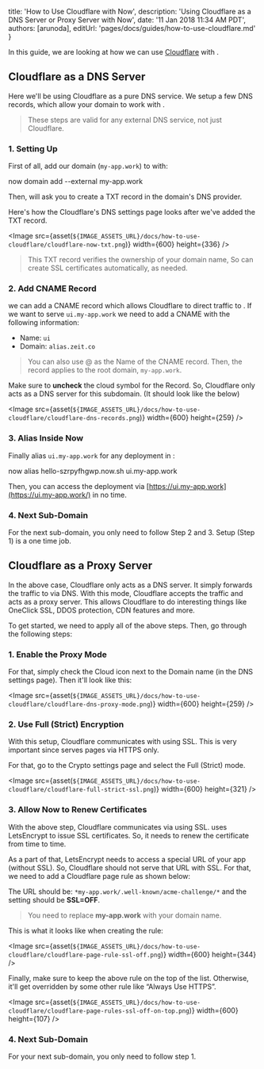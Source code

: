 

  title: 'How to Use Cloudflare with Now',
  description: 'Using Cloudflare as a DNS Server or Proxy Server with Now',
  date: '11 Jan 2018 11:34 AM PDT',
  authors: [arunoda],
  editUrl: 'pages/docs/guides/how-to-use-cloudflare.md'
}

In this guide, we are looking at how we can use [Cloudflare](https://www.cloudflare.com/) with <Now color="#000"/>.

## Cloudflare as a DNS Server

Here we'll be using Cloudflare as a pure DNS service. We setup a few DNS records, which allow your domain to work with <Now color="#000"/>.

> These steps are valid for any external DNS service, not just Cloudflare.

### 1. Setting Up

First of all, add our domain (`my-app.work`) to <Now color="#000"/> with:

<TerminalInput>now domain add --external my-app.work</TerminalInput>

Then, <Now color="#000"/> will ask you to create a TXT record in the domain's DNS provider.

Here's how the Cloudflare's DNS settings page looks after we've added the TXT record.

<Image
  src={asset(`${IMAGE_ASSETS_URL}/docs/how-to-use-cloudflare/cloudflare-now-txt.png`)}
  width={600}
  height={336}
/>

> This TXT record verifies the ownership of your domain name, So <Now color="#000"/> can create SSL certificates automatically, as needed.

### 2. Add CNAME Record

<Now color="#000"/> we can add a CNAME record which allows Cloudflare to direct traffic to <Now color="#000"/>. If we want to serve `ui.my-app.work` we need to add a CNAME with the following information:


* Name: `ui`
* Domain: `alias.zeit.co`

> You can also use @ as the Name of the CNAME record. Then, the record applies to the root domain, `my-app.work`.


Make sure to **uncheck** the cloud symbol for the Record. So, Cloudflare only acts as a DNS server for this subdomain.
(It should look like the below)

<Image
  src={asset(`${IMAGE_ASSETS_URL}/docs/how-to-use-cloudflare/cloudflare-dns-records.png`)}
  width={600}
  height={259}
/>

### 3. Alias Inside Now

Finally alias  `ui.my-app.work` for any deployment in <Now color="#000"/>:

<TerminalInput>now alias hello-szrpyfhgwp.now.sh ui.my-app.work</TerminalInput>

Then, you can access the deployment via [https://ui.my-app.work](https://ui.my-app.work/) in no time.

### 4. Next Sub-Domain

For the next sub-domain, you only need to follow Step 2 and 3. Setup (Step 1) is a one time job.

## Cloudflare as a Proxy Server

In the above case, Cloudflare only acts as a DNS server. It simply forwards the traffic to <Now color="#000"/> via DNS. With this mode, Cloudflare accepts the traffic and acts as a proxy server. This allows Cloudflare to do interesting things like OneClick SSL, DDOS protection, CDN features and more.

To get started, we need to apply all of the above steps. Then, go through the following steps:

### 1. Enable the Proxy Mode

For that, simply check the Cloud icon next to the Domain name (in the DNS settings page). Then it'll look like this:

<Image
  src={asset(`${IMAGE_ASSETS_URL}/docs/how-to-use-cloudflare/cloudflare-dns-proxy-mode.png`)}
  width={600}
  height={259}
/>

### 2. Use Full (Strict) Encryption

With this setup, Cloudflare communicates with <Now color="#000"/> using SSL. This is very important since <Now color="#000"/> serves pages via HTTPS only.

For that, go to the Crypto settings page and select the Full (Strict) mode.

<Image
  src={asset(`${IMAGE_ASSETS_URL}/docs/how-to-use-cloudflare/cloudflare-full-strict-ssl.png`)}
  width={600}
  height={321}
/>

### 3. Allow Now to Renew Certificates

With the above step, Cloudflare communicates via <Now color="#000"/> using SSL. <Now color="#000"/> uses LetsEncrypt to issue SSL certificates. So, it needs to renew the certificate from time to time.

As a part of that, LetsEncrypt needs to access a special URL of your app (without SSL). So, Cloudflare should not serve that URL with SSL. For that, we need to add a Cloudflare page rule as shown below:

The URL should be: `*my-app.work/.well-known/acme-challenge/*`  and the setting should be **SSL=OFF**.

> You need to replace **my-app.work** with your domain name.

This is what it looks like when creating the rule:

<Image
  src={asset(`${IMAGE_ASSETS_URL}/docs/how-to-use-cloudflare/cloudflare-page-rule-ssl-off.png`)}
  width={600}
  height={344}
/>

Finally, make sure to keep the above rule on the top of the list. Otherwise, it'll get overridden by some other rule like “Always Use HTTPS”.

<Image
  src={asset(`${IMAGE_ASSETS_URL}/docs/how-to-use-cloudflare/cloudflare-page-rules-ssl-off-on-top.png`)}
  width={600}
  height={107}
/>

### 4. Next Sub-Domain

For your next sub-domain, you only need to follow step 1.

